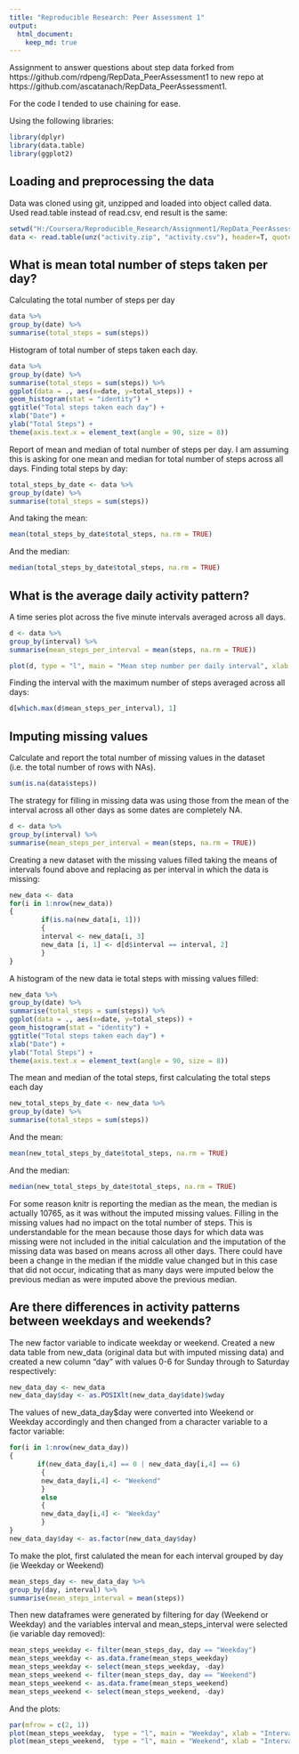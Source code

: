 ```yaml
---
title: "Reproducible Research: Peer Assessment 1"
output: 
  html_document:
    keep_md: true
---
```


Assignment to answer questions about step data forked from https://github.com/rdpeng/RepData_PeerAssessment1 to new repo at https://github.com/ascatanach/RepData_PeerAssessment1.

For the code I tended to use chaining for ease.

Using the following libraries:

```r
library(dplyr)
library(data.table)
library(ggplot2)
```


## Loading and preprocessing the data
Data was cloned using git, unzipped and loaded into object called data. Used read.table instead of read.csv, end result is the same:
```r
setwd("H:/Coursera/Reproducible_Research/Assignment1/RepData_PeerAssessment1")
data <- read.table(unz("activity.zip", "activity.csv"), header=T, quote="\"", sep=",")
```

## What is mean total number of steps taken per day?
Calculating the total number of steps per day
```r
data %>%
group_by(date) %>%
summarise(total_steps = sum(steps))
```
Histogram of total number of steps taken each day.
```r
data %>%
group_by(date) %>%
summarise(total_steps = sum(steps)) %>%
ggplot(data = ., aes(x=date, y=total_steps)) + 
geom_histogram(stat = "identity") +
ggtitle("Total steps taken each day") +
xlab("Date") +
ylab("Total Steps") +
theme(axis.text.x = element_text(angle = 90, size = 8))
```

Report of mean and median of total number of steps per day. I am assuming this is asking for one mean and median for total number of steps across all days. Finding total steps by day:
```r
total_steps_by_date <- data %>%
group_by(date) %>%
summarise(total_steps = sum(steps))
```
And taking the mean:
```r
mean(total_steps_by_date$total_steps, na.rm = TRUE)
```
And the median:
```r
median(total_steps_by_date$total_steps, na.rm = TRUE)
```
## What is the average daily activity pattern?
A time series plot across the five minute intervals averaged across all days.
```r
d <- data %>%
group_by(interval) %>%
summarise(mean_steps_per_interval = mean(steps, na.rm = TRUE))

plot(d, type = "l", main = "Mean step number per daily interval", xlab = "Interval", ylab = "Mean number of steps")
```

Finding the interval with the maximum number of steps averaged across all days:
```r
d[which.max(d$mean_steps_per_interval), 1]
```

## Imputing missing values
Calculate and report the total number of missing values in the dataset (i.e. the total number of rows with NAs).

```r
sum(is.na(data$steps))
```

The strategy for filling in missing data was using those from the mean of the interval across all other days as some dates are completely NA.
```r
d <- data %>%
group_by(interval) %>%
summarise(mean_steps_per_interval = mean(steps, na.rm = TRUE))
```

Creating a new dataset with the missing values filled taking the means of intervals found above and replacing as per interval in which the data is missing:
```r
new_data <- data
for(i in 1:nrow(new_data))
{
        if(is.na(new_data[i, 1]))
        {
        interval <- new_data[i, 3]
        new_data [i, 1] <- d[d$interval == interval, 2]
        }
}
```

A histogram of the new data ie total steps with missing values filled:
```r
new_data %>%
group_by(date) %>%
summarise(total_steps = sum(steps)) %>%
ggplot(data = ., aes(x=date, y=total_steps)) + 
geom_histogram(stat = "identity") +
ggtitle("Total steps taken each day") +
xlab("Date") +
ylab("Total Steps") +
theme(axis.text.x = element_text(angle = 90, size = 8))
```

The mean and median of the total steps, first calculating the total steps each day
```r
new_total_steps_by_date <- new_data %>%
group_by(date) %>%
summarise(total_steps = sum(steps))
```

And the mean:
```r
mean(new_total_steps_by_date$total_steps, na.rm = TRUE)
```
And the median:
```r
median(new_total_steps_by_date$total_steps, na.rm = TRUE)
```

For some reason knitr is reporting the median as the mean, the median is actually 10765, as it was without the imputed missing values. Filling in the missing values had no impact on the total number of steps. This is understandable for the mean  because those days for which data was missing were not included in the initial calculation and the imputation of the missing data was based on means across all other days. There could have been a change in the median if the middle value changed but in this case that did not occur, indicating that as many days were imputed below the previous median as were imputed above the previous median.

## Are there differences in activity patterns between weekdays and weekends?
The new factor variable to indicate weekday or weekend. Created a new data table from new_data (original data but with imputed missing data) and created a new column "day" with values 0-6 for Sunday through to Saturday respectively:
```r
new_data_day <- new_data
new_data_day$day <- as.POSIXlt(new_data_day$date)$wday
```

The values of new_data_day$day were converted into Weekend or Weekday accordingly and then changed from a character variable to a factor variable:

```r
for(i in 1:nrow(new_data_day))
{
       if(new_data_day[i,4] == 0 | new_data_day[i,4] == 6)
        {
        new_data_day[i,4] <- "Weekend"
        }
        else
        {
        new_data_day[i,4] <- "Weekday"
        }
}
new_data_day$day <- as.factor(new_data_day$day)
```

To make the plot, first calulated the mean for each interval grouped by day (ie Weekday or Weekend)
```r
mean_steps_day <- new_data_day %>%
group_by(day, interval) %>%
summarise(mean_steps_interval = mean(steps))
```

Then new dataframes were generated by filtering for day (Weekend or Weekday) and the variables interval and mean_steps_interval were selected (ie variable day removed):

```r
mean_steps_weekday <- filter(mean_steps_day, day == "Weekday")
mean_steps_weekday <- as.data.frame(mean_steps_weekday)
mean_steps_weekday <- select(mean_steps_weekday, -day)
mean_steps_weekend <- filter(mean_steps_day, day == "Weekend")
mean_steps_weekend <- as.data.frame(mean_steps_weekend)
mean_steps_weekend <- select(mean_steps_weekend, -day)
```

And the plots:
```r
par(mfrow = c(2, 1))
plot(mean_steps_weekday,  type = "l", main = "Weekday", xlab = "Interval", ylab = "Mean number of steps")
plot(mean_steps_weekend,  type = "l", main = "Weekend", xlab = "Interval", ylab = "Mean number of steps")
```

